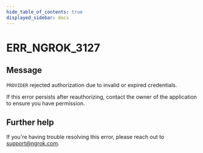 ```yaml
---
hide_table_of_contents: true
displayed_sidebar: docs
---
```



# ERR_NGROK_3127

## Message

`PROVIDER` rejected authorization due to invalid or expired credentials.

If this error persists after reauthorizing, contact the owner of the application to ensure you have permission.

<ErrorDetails error="err_ngrok_3127" />

## Further help

If you're having trouble resolving this error, please reach out to [support@ngrok.com](mailto:support@ngrok.com?subject=Help%20with%20ERR_NGROK_3127).
